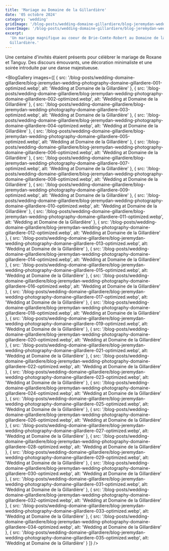 ```yaml
---
title: 'Mariage au Domaine de la Gillardière'
date: '05 octobre 2024'
category: 'wedding'
gridImage: '/blog-posts/wedding-domaine-gillardiere/blog-jeremydan-wedding-photography-domaine-gillardiere-003-optimized.webp'
coverImage: '/blog-posts/wedding-domaine-gillardiere/blog-jeremydan-wedding-photography-domaine-gillardiere-003-optimized.webp'
excerpt:
  'Un mariage magnifique au coeur de Brie-Comte-Robert au Domaine de la
  Gillardière.'
---
```


Une centaine d'invités étaient présents pour célébrer le mariage de Roxane et
Tanguy. Des discours émouvants, une décoration minimaliste et une soirée
introduite par une danse majestueuse.

<BlogGallery
  images={[
    {
      src: '/blog-posts/wedding-domaine-gillardiere/blog-jeremydan-wedding-photography-domaine-gillardiere-001-optimized.webp',
      alt: 'Wedding at Domaine de la Gillardière'
    },
    {
      src: '/blog-posts/wedding-domaine-gillardiere/blog-jeremydan-wedding-photography-domaine-gillardiere-002-optimized.webp',
      alt: 'Wedding at Domaine de la Gillardière'
    },
    {
      src: '/blog-posts/wedding-domaine-gillardiere/blog-jeremydan-wedding-photography-domaine-gillardiere-003-optimized.webp',
      alt: 'Wedding at Domaine de la Gillardière'
    },
    {
      src: '/blog-posts/wedding-domaine-gillardiere/blog-jeremydan-wedding-photography-domaine-gillardiere-004-optimized.webp',
      alt: 'Wedding at Domaine de la Gillardière'
    },
    {
      src: '/blog-posts/wedding-domaine-gillardiere/blog-jeremydan-wedding-photography-domaine-gillardiere-005-optimized.webp',
      alt: 'Wedding at Domaine de la Gillardière'
    },
    {
      src: '/blog-posts/wedding-domaine-gillardiere/blog-jeremydan-wedding-photography-domaine-gillardiere-006-optimized.webp',
      alt: 'Wedding at Domaine de la Gillardière'
    },
    {
      src: '/blog-posts/wedding-domaine-gillardiere/blog-jeremydan-wedding-photography-domaine-gillardiere-007-optimized.webp',
      alt: 'Wedding at Domaine de la Gillardière'
    },
    {
      src: '/blog-posts/wedding-domaine-gillardiere/blog-jeremydan-wedding-photography-domaine-gillardiere-008-optimized.webp',
      alt: 'Wedding at Domaine de la Gillardière'
    },
    {
      src: '/blog-posts/wedding-domaine-gillardiere/blog-jeremydan-wedding-photography-domaine-gillardiere-009-optimized.webp',
      alt: 'Wedding at Domaine de la Gillardière'
    },
    {
      src: '/blog-posts/wedding-domaine-gillardiere/blog-jeremydan-wedding-photography-domaine-gillardiere-010-optimized.webp',
      alt: 'Wedding at Domaine de la Gillardière'
    },
    {
      src: '/blog-posts/wedding-domaine-gillardiere/blog-jeremydan-wedding-photography-domaine-gillardiere-011-optimized.webp',
      alt: 'Wedding at Domaine de la Gillardière'
    },
    {
      src: '/blog-posts/wedding-domaine-gillardiere/blog-jeremydan-wedding-photography-domaine-gillardiere-012-optimized.webp',
      alt: 'Wedding at Domaine de la Gillardière'
    },
    {
      src: '/blog-posts/wedding-domaine-gillardiere/blog-jeremydan-wedding-photography-domaine-gillardiere-013-optimized.webp',
      alt: 'Wedding at Domaine de la Gillardière'
    },
    {
      src: '/blog-posts/wedding-domaine-gillardiere/blog-jeremydan-wedding-photography-domaine-gillardiere-014-optimized.webp',
      alt: 'Wedding at Domaine de la Gillardière'
    },
    {
      src: '/blog-posts/wedding-domaine-gillardiere/blog-jeremydan-wedding-photography-domaine-gillardiere-015-optimized.webp',
      alt: 'Wedding at Domaine de la Gillardière'
    },
    {
      src: '/blog-posts/wedding-domaine-gillardiere/blog-jeremydan-wedding-photography-domaine-gillardiere-016-optimized.webp',
      alt: 'Wedding at Domaine de la Gillardière'
    },
    {
      src: '/blog-posts/wedding-domaine-gillardiere/blog-jeremydan-wedding-photography-domaine-gillardiere-017-optimized.webp',
      alt: 'Wedding at Domaine de la Gillardière'
    },
    {
      src: '/blog-posts/wedding-domaine-gillardiere/blog-jeremydan-wedding-photography-domaine-gillardiere-018-optimized.webp',
      alt: 'Wedding at Domaine de la Gillardière'
    },
    {
      src: '/blog-posts/wedding-domaine-gillardiere/blog-jeremydan-wedding-photography-domaine-gillardiere-019-optimized.webp',
      alt: 'Wedding at Domaine de la Gillardière'
    },
    {
      src: '/blog-posts/wedding-domaine-gillardiere/blog-jeremydan-wedding-photography-domaine-gillardiere-020-optimized.webp',
      alt: 'Wedding at Domaine de la Gillardière'
    },
    {
      src: '/blog-posts/wedding-domaine-gillardiere/blog-jeremydan-wedding-photography-domaine-gillardiere-021-optimized.webp',
      alt: 'Wedding at Domaine de la Gillardière'
    },
    {
      src: '/blog-posts/wedding-domaine-gillardiere/blog-jeremydan-wedding-photography-domaine-gillardiere-022-optimized.webp',
      alt: 'Wedding at Domaine de la Gillardière'
    },
    {
      src: '/blog-posts/wedding-domaine-gillardiere/blog-jeremydan-wedding-photography-domaine-gillardiere-023-optimized.webp',
      alt: 'Wedding at Domaine de la Gillardière'
    },
    {
      src: '/blog-posts/wedding-domaine-gillardiere/blog-jeremydan-wedding-photography-domaine-gillardiere-024-optimized.webp',
      alt: 'Wedding at Domaine de la Gillardière'
    },
    {
      src: '/blog-posts/wedding-domaine-gillardiere/blog-jeremydan-wedding-photography-domaine-gillardiere-025-optimized.webp',
      alt: 'Wedding at Domaine de la Gillardière'
    },
    {
      src: '/blog-posts/wedding-domaine-gillardiere/blog-jeremydan-wedding-photography-domaine-gillardiere-026-optimized.webp',
      alt: 'Wedding at Domaine de la Gillardière'
    },
    {
      src: '/blog-posts/wedding-domaine-gillardiere/blog-jeremydan-wedding-photography-domaine-gillardiere-027-optimized.webp',
      alt: 'Wedding at Domaine de la Gillardière'
    },
    {
      src: '/blog-posts/wedding-domaine-gillardiere/blog-jeremydan-wedding-photography-domaine-gillardiere-028-optimized.webp',
      alt: 'Wedding at Domaine de la Gillardière'
    },
    {
      src: '/blog-posts/wedding-domaine-gillardiere/blog-jeremydan-wedding-photography-domaine-gillardiere-029-optimized.webp',
      alt: 'Wedding at Domaine de la Gillardière'
    },
    {
      src: '/blog-posts/wedding-domaine-gillardiere/blog-jeremydan-wedding-photography-domaine-gillardiere-030-optimized.webp',
      alt: 'Wedding at Domaine de la Gillardière'
    },
    {
      src: '/blog-posts/wedding-domaine-gillardiere/blog-jeremydan-wedding-photography-domaine-gillardiere-031-optimized.webp',
      alt: 'Wedding at Domaine de la Gillardière'
    },
    {
      src: '/blog-posts/wedding-domaine-gillardiere/blog-jeremydan-wedding-photography-domaine-gillardiere-032-optimized.webp',
      alt: 'Wedding at Domaine de la Gillardière'
    },
    {
      src: '/blog-posts/wedding-domaine-gillardiere/blog-jeremydan-wedding-photography-domaine-gillardiere-033-optimized.webp',
      alt: 'Wedding at Domaine de la Gillardière'
    },
    {
      src: '/blog-posts/wedding-domaine-gillardiere/blog-jeremydan-wedding-photography-domaine-gillardiere-034-optimized.webp',
      alt: 'Wedding at Domaine de la Gillardière'
    },
    {
      src: '/blog-posts/wedding-domaine-gillardiere/blog-jeremydan-wedding-photography-domaine-gillardiere-035-optimized.webp',
      alt: 'Wedding at Domaine de la Gillardière'
    }
  ]}
/>
